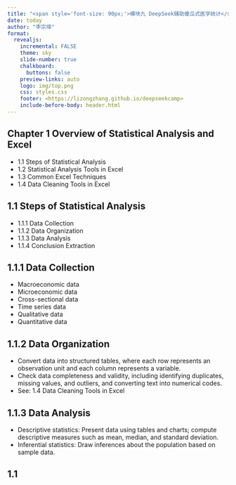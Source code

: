 ```yaml
---
title: "<span style='font-size: 90px;'>模块九 DeepSeek辅助傻瓜式医学统计</span>"
date: today
author: "李宗璋"
format: 
  revealjs:
    incremental: FALSE
    theme: sky
    slide-number: true
    chalkboard: 
      buttons: false
    preview-links: auto
    logo: img/top.png
    css: styles.css
    footer: <https://lizongzhang.github.io/deepseekcamp>
    include-before-body: header.html
---
```


## Chapter 1 Overview of Statistical Analysis and Excel {auto-animate="true"}

-   1.1 Steps of Statistical Analysis  
-   1.2 Statistical Analysis Tools in Excel  
-   1.3 Common Excel Techniques  
-   1.4 Data Cleaning Tools in Excel

## 1.1 Steps of Statistical Analysis

::: incremental
-   1.1.1 Data Collection  
-   1.1.2 Data Organization  
-   1.1.3 Data Analysis  
-   1.1.4 Conclusion Extraction  
:::

## 1.1.1 Data Collection

::: nonincremental
-   Macroeconomic data  
-   Microeconomic data  
-   Cross-sectional data  
-   Time series data  
-   Qualitative data  
-   Quantitative data  
:::

## 1.1.2 Data Organization

-   Convert data into structured tables, where each row represents an observation unit and each column represents a variable.  
-   Check data completeness and validity, including identifying duplicates, missing values, and outliers, and converting text into numerical codes.  
-   See: 1.4 Data Cleaning Tools in Excel  

## 1.1.3 Data Analysis

-   Descriptive statistics: Present data using tables and charts; compute descriptive measures such as mean, median, and standard deviation.  
-   Inferential statistics: Draw inferences about the population based on sample data.  

## 1.1


